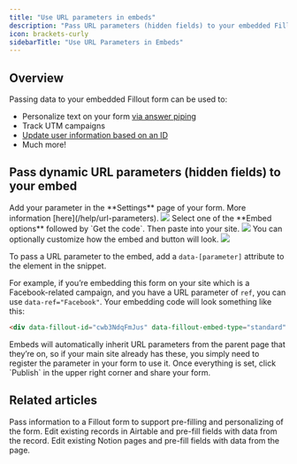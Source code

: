 ```yaml
---
title: "Use URL parameters in embeds"
description: "Pass URL parameters (hidden fields) to your embedded Fillout forms to personalize text, track UTM campaigns, or track unique submissions for different respondents."
icon: brackets-curly
sidebarTitle: "Use URL Parameters in Embeds"
---
```


## Overview

Passing data to your embedded Fillout form can be used to:

- Personalize text on your form [via answer piping](/help/answer-piping)
- Track UTM campaigns
- [Update user information based on an ID](/help/update-forms)
- Much more!

## Pass dynamic URL parameters (hidden fields) to your embed

<Steps>
  <Step title="Register URL parameters, if you haven’t yet.">
  Add your parameter in the **Settings** page of your form. More information [here](/help/url-parameters).

  <Frame>
    <img src="/images/sharing-and-embedding/image-3.png"/>
  </Frame>
  </Step>
  <Step title="Paste the code">
  Select one of the **Embed options** followed by `Get the code`. Then paste into your site.

  <Frame>
    <img src="/images/sharing-and-embedding/image-4.png"/>
  </Frame>
  You can optionally customize how the embed and button will look.

  <Frame>
    <img src="/images/sharing-and-embedding/image-5.png"/>
  </Frame>
  </Step>
  <Step title="In the Embed code, add data attributes for each URL parameter">

  To pass a URL parameter to the embed, add a `data-[parameter]` attribute to the element in the snippet.

  For example, if you’re embedding this form on your site which is a Facebook-related campaign, and you have a URL parameter of `ref`, you can use `data-ref="Facebook"`. Your embedding code will look something like this:

  ```html
  <div data-fillout-id="cwb3NdqFmJus" data-fillout-embed-type="standard" style="width:100%;height:500px;" data-fillout-inherit-parameters data-fillout-dynamic-resize data-ref="Facebook"></div><script src="https://server.fillout.com/embed/v1/"></script>
  ```

  <Note>
  Embeds will automatically inherit URL parameters from the parent page that they’re on, so if your main site already has these, you simply need to register the parameter in your form to use it.
  </Note>
  </Step>
  <Step title="Share your form link">
  Once everything is set, click `Publish` in the upper right corner and share your form.
  </Step>
</Steps>

## Related articles

<CardGroup cols={3}>
  <Card title="URL Parameters/Hidden fields" href="/help/url-parameters" icon="brackets-curly" iconType="regular" color="#FFC738">
    Pass information to a Fillout form to support pre-filling and personalizing of the form.
  </Card>
  <Card title="Update existing Airtable records with a form" href="/help/airtable-update-form" icon="arrow-rotate-right" iconType="regular" color="#FFC738">
  Edit existing records in Airtable and pre-fill fields with data from the record.
  </Card>
  <Card title="Update existing Notion pages" href="/help/notion-update-form" icon="arrow-rotate-right" iconType="regular" color="#FFC738">
  Edit existing Notion pages and pre-fill fields with data from the page.
  </Card>
</CardGroup>
